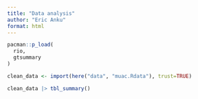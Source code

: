 ```yaml
---
title: "Data analysis"
author: "Eric Anku"
format: html
---
```



```r
pacman::p_load(
  rio,
  gtsummary
)
```

```r
clean_data <- import(here("data", "muac.Rdata"), trust=TRUE)
```

```r
clean_data |> tbl_summary()
```

